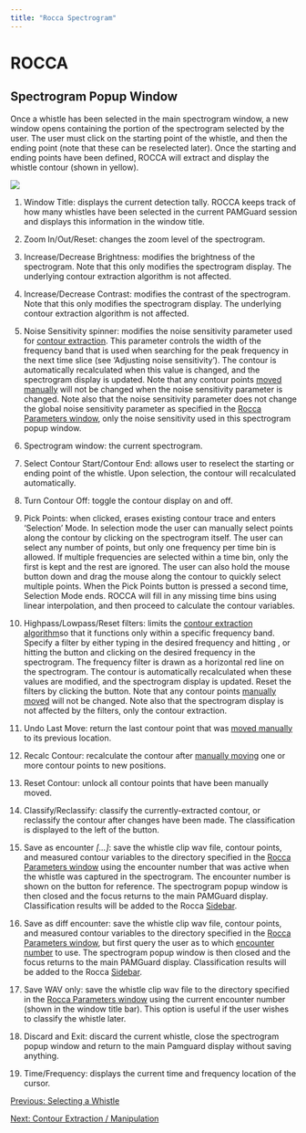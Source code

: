 ```yaml
---
title: "Rocca Spectrogram"
---
```

ROCCA
=====

Spectrogram Popup Window
------------------------

  

Once a whistle has been selected in the main spectrogram window, a new window opens containing the portion of the spectrogram selected by the user. The user must click on the starting point of the whistle, and then the ending point (note that these can be reselected later). Once the starting and ending points have been defined, ROCCA will extract and display the whistle contour (shown in yellow).

  
![](images/spect_popup.png)

1.  Window Title: displays the current detection tally. ROCCA keeps track of how many whistles have been selected in the current PAMGuard session and displays this information in the window title.
    
2.  Zoom In/Out/Reset: changes the zoom level of the spectrogram.
    
3.  Increase/Decrease Brightness: modifies the brightness of the spectrogram. Note that this only modifies the spectrogram display. The underlying contour extraction algorithm is not affected.
    
4.  Increase/Decrease Contrast: modifies the contrast of the spectrogram. Note that this only modifies the spectrogram display. The underlying contour extraction algorithm is not affected.
    
5.  Noise Sensitivity spinner: modifies the noise sensitivity parameter used for [contour extraction](rocca_ContourExtractionManipulation.html). This parameter controls the width of the frequency band that is used when searching for the peak frequency in the next time slice (see ‘Adjusting noise sensitivity’). The contour is automatically recalculated when this value is changed, and the spectrogram display is updated. Note that any contour points [moved manually](rocca_ContourExtractionManipulation.html#manual) will not be changed when the noise sensitivity parameter is changed. Note also that the noise sensitivity parameter does not change the global noise sensitivity parameter as specified in the [Rocca Parameters window](rocca_Configure.html#rocca_ParamsContour), only the noise sensitivity used in this spectrogram popup window.
    
6.  Spectrogram window: the current spectrogram.
    
7.  Select Contour Start/Contour End: allows user to reselect the starting or ending point of the whistle. Upon selection, the contour will recalculated automatically.
    
8.  Turn Contour Off: toggle the contour display on and off.
    
9.  Pick Points: when clicked, erases existing contour trace and enters 'Selection' Mode. In selection mode the user can manually select points along the contour by clicking on the spectrogram itself. The user can select any number of points, but only one frequency per time bin is allowed. If multiple frequencies are selected within a time bin, only the first is kept and the rest are ignored. The user can also hold the mouse button down and drag the mouse along the contour to quickly select multiple points. When the Pick Points button is pressed a second time, Selection Mode ends. ROCCA will fill in any missing time bins using linear interpolation, and then proceed to calculate the contour variables.
    
10.  Highpass/Lowpass/Reset filters: limits the [contour extraction algorithm](rocca_ContourExtractionManipulation.html)so that it functions only within a specific frequency band. Specify a filter by either typing in the desired frequency and hitting <enter>, or hitting the <Set> button and clicking on the desired frequency in the spectrogram. The frequency filter is drawn as a horizontal red line on the spectrogram. The contour is automatically recalculated when these values are modified, and the spectrogram display is updated. Reset the filters by clicking the <Reset Filters> button. Note that any contour points [manually moved](rocca_ContourExtractionManipulation.html#manual) will not be changed. Note also that the spectrogram display is not affected by the filters, only the contour extraction.
    
11.  Undo Last Move: return the last contour point that was [moved manually](rocca_ContourExtractionManipulation.html#manual) to its previous location.
    
12.  Recalc Contour: recalculate the contour after [manually moving](rocca_ContourExtractionManipulation.html) one or more contour points to new positions.
    
13.  Reset Contour: unlock all contour points that have been manually moved.
    
14.  Classify/Reclassify: classify the currently-extracted contour, or reclassify the contour after changes have been made. The classification is displayed to the left of the button.
    
15.  Save as encounter _\[...\]_: save the whistle clip wav file, contour points, and measured contour variables to the directory specified in the [Rocca Parameters window](rocca_Configure.html#rocca_ParamsContour) using the encounter number that was active when the whistle was captured in the spectrogram. The encounter number is shown on the button for reference. The spectrogram popup window is then closed and the focus returns to the main PAMGuard display. Classification results will be added to the Rocca [Sidebar](rocca_Sidebar.html).
    
16.  Save as diff encounter: save the whistle clip wav file, contour points, and measured contour variables to the directory specified in the [Rocca Parameters window](rocca_Configure.html#rocca_ParamsContour), but first query the user as to which [encounter number](rocca_Sidebar.html) to use. The spectrogram popup window is then closed and the focus returns to the main PAMGuard display. Classification results will be added to the Rocca [Sidebar](rocca_Sidebar.html).
    
17.  Save WAV only: save the whistle clip wav file to the directory specified in the [Rocca Parameters window](rocca_Configure.html#rocca_ParamsContour) using the current encounter number (shown in the window title bar). This option is useful if the user wishes to classify the whistle later.
    
18.  Discard and Exit: discard the current whistle, close the spectrogram popup window and return to the main Pamguard display without saving anything.
    
19.  Time/Frequency: displays the current time and frequency location of the cursor.
    

  
  
  

[Previous: Selecting a Whistle](rocca_SelectingWhistle.html)

[Next: Contour Extraction / Manipulation](rocca_ContourExtractionManipulation.html)
